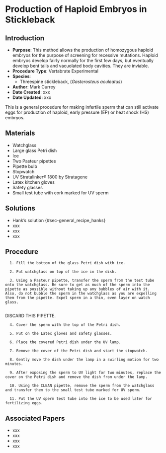# Production of Haploid Embryos in Stickleback {#sec-vertexp_haploid_SB}

## Introduction

-   **Purpose**: This method allows the production of homozygous haploid embryos for the purpose of screening for recessive mutations. Haploid embryos develop fairly normally for the first few days, but eventually develop bent tails and vacuolated body cavities. They are inviable. 
-   **Procedure Type**: Vertabrate Experimental
-   **Species**:
    -   Threespine stickleback, (*Gasterosteus aculeatus*)

-   **Author**: Mark Currey
-   **Date Created**: xxx
-   **Date Updated**: xxx

::: {.callout-Notes title="Note"}
This is a general procedure for making infertile sperm that can still activate eggs for production of haploid, early pressure (EP) or heat shock (HS) embryos. 
:::

## Materials

-	Watchglass 
-	Large glass Petri dish 
-	Ice 
-	Two Pasteur pipettes 
-	Pipette bulb 
-	Stopwatch 
-	UV Stratalinker® 1800 by Stratagene  
-	Latex kitchen gloves 
-	Safety glasses 
-	Small test tube with cork marked for UV sperm 


## Solutions

- Hank's solution {#sec-general_recipe_hanks}
- xxx
- xxx
- xxx

## Procedure

      1. Fill the bottom of the glass Petri dish with ice. 
      
      2. Put watchglass on top of the ice in the dish. 
      
      3. Using a Pasteur pipette, transfer the sperm from the test tube onto the watchglass. Be sure to get as much of the sperm into the pipette as possible without taking up any bubbles of air with it. Also, do not bubble the sperm in the watchglass as you are expelling them from the pipette. Expel sperm in a thin, even layer on watch glass.  
      
::: {.callout-warning title="Warning"}
DISCARD THIS PIPETTE. 
:::      
      4. Cover the sperm with the top of the Petri dish. 
      
      5. Put on the Latex gloves and safety glasses. 
      
      6. Place the covered Petri dish under the UV lamp. 
      
      7. Remove the cover of the Petri dish and start the stopwatch. 
      
      8. Gently move the dish under the lamp in a swirling motion for two minutes. 
      
      9. After exposing the sperm to UV light for two minutes, replace the cover on the Petri dish and remove the dish from under the lamp. 
      
      10. Using the CLEAN pipette, remove the sperm from the watchglass and transfer them to the small test tube marked for UV sperm. 
      
      11. Put the UV sperm test tube into the ice to be used later for fertilizing eggs.


## Associated Papers

- xxx
- xxx
- xxx
- xxx
